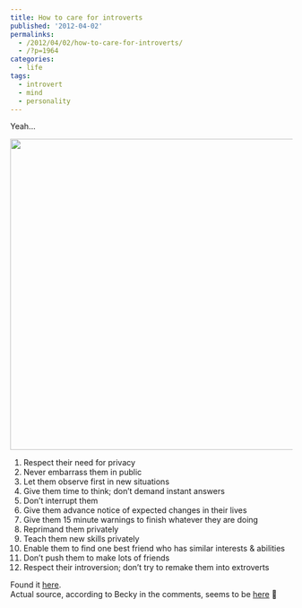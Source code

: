 ```yaml
---
title: How to care for introverts
published: '2012-04-02'
permalinks:
  - /2012/04/02/how-to-care-for-introverts/
  - /?p=1964
categories:
  - life
tags:
  - introvert
  - mind
  - personality
---
```


Yeah...

<img
  src="http://www.geekality.net/wp-content/uploads/2012/04/How-to-care-for-introverts.jpg"
  alt=""
  title="How to care for introverts"
  width="600"
  height="555"
  class="aligncenter size-full wp-image-1965"
/>

1. Respect their need for privacy
1. Never embarrass them in public
1. Let them observe first in new situations
1. Give them time to think; don’t demand instant answers
1. Don’t interrupt them
1. Give them advance notice of expected changes in their lives
1. Give them 15 minute warnings to finish whatever they are doing
1. Reprimand them privately
1. Teach them new skills privately
1. Enable them to find one best friend who has similar interests & abilities
1. Don’t push them to make lots of friends
1. Respect their introversion; don’t try to remake them into extroverts

Found it <a href="http://www.patheos.com/blogs/exploringourmatrix/2012/04/how-to-care-for-introverts.html">here</a>.<br/>
Actual source, according to Becky in the comments, seems to be <a href="http://questionablylate.tumblr.com/post/17227500725/my-design-but-not-my-list-how-to-care-for">here</a> 🙂
